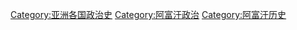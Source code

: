 [[Category:亚洲各国政治史|Category:亚洲各国政治史]]
[[Category:阿富汗政治|Category:阿富汗政治]]
[[Category:阿富汗历史|Category:阿富汗历史]]